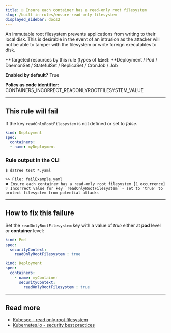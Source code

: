 ```yaml
---
title: ☑️ Ensure each container has a read-only root filesystem
slug: /built-in-rules/ensure-read-only-filesystem
displayed_sidebar: docs2
---
```


An immutable root filesystem prevents applications from writing to their local disk. This is desirable in the event of an intrusion as the attacker will not be able to tamper with the filesystem or write foreign executables to disk.

**Targeted resources by this rule (types of **`kind`**): **Deployment / Pod / DaemonSet / StatefulSet / ReplicaSet / CronJob / Job

**Enabled by default?** True

**Policy as code identifier:** CONTAINERS_INCORRECT_READONLYROOTFILESYSTEM_VALUE

---

## This rule will fail

If the key `readOnlyRootFilesystem` is not defined or set to *false*.

```yaml
kind: Deployment
spec:
  containers:
  - name: myDeployment
```

### Rule output in the CLI

```terminal
$ datree test *.yaml

>> File: failExample.yaml
❌ Ensure each container has a read-only root filesystem [1 occurrence]
💡 Incorrect value for key `readOnlyRootFilesystem` - set to 'true' to protect filesystem from potential attacks
```

---

## How to fix this failure

Set the `readOnlyRootFilesystem` key with a value of *true* either at **pod** level or **container** level:

```yaml
kind: Pod
spec:
  securityContext:
    readOnlyRootFilesystem : true
```

```yaml
kind: Deployment
spec:
  containers:
    - name: myContainer
      securityContext:
        readOnlyRootFilesystem : true
```

---

## Read more

- [Kubesec - read only root filesystem](https://kubesec.io/basics/containers-securitycontext-readonlyrootfilesystem-true/)
- [Kubernetes.io - security best practices](https://kubernetes.io/blog/2016/08/security-best-practices-kubernetes-deployment/)



